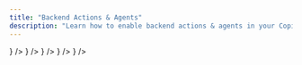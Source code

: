 ```yaml
---
title: "Backend Actions & Agents"
description: "Learn how to enable backend actions & agents in your Copilot."
---
```



<Cards>
  <Card
    title="TypeScript / Node.js Actions"
    description="Implement backend actions using TypeScript or Node.js within the CopilotRuntime."
    href="/guides/backend-actions/typescript-nodejs"
    icon={<LinkIcon />}
  />
  <Card
    title="LangChain.js Actions"
    description="Integrate LangChain JS chains as backend actions in your Copilot."
    href="/guides/backend-actions/langchain-js"
    icon={<LinkIcon />}
  />
  <Card
    title="LangServe Integration"
    description="Connect your Copilot to LangChain chains hosted as separate services."
    href="/guides/backend-actions/langserve"
    icon={<LinkIcon />}
  />
  <Card
    title="Python SDK"
    description="Use the CopilotKit Python SDK to create powerful remote actions and agents."
    href="/guides/backend-actions/python-sdk"
    icon={<LinkIcon />}
  />
  <Card
    title="CoAgents (LangGraph)"
    description="Deeply embed LangGraph agents in applications"
    href="/coagents"
    icon={<LinkIcon />}
  />
</Cards>